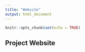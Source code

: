 ---
title: "Website"
output: html_document
---

```{r setup, include=FALSE}
knitr::opts_chunk$set(echo = TRUE)
```

## Project Website